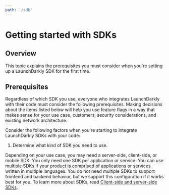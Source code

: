 ```yaml
---
path: '/sdk'
---
```


# Getting started with SDKs

<Metadata timeToRead={props.timeToRead} lastModifiedDateFormatted={props.lastModifiedDateFormatted} />

## Overview

This topic explains the prerequisites you must consider when you're setting up a LaunchDarkly SDK
for the first time.

## Prerequisites

Regardless of which SDK you use, everyone who integrates LaunchDarkly with their code must consider
the following prerequisites. Making decisions about the items listed below will help you use feature
flags in a way that makes sense for your use case, customers, security considerations, and existing
network architecture.

Consider the following factors when you're starting to integrate LaunchDarkly SDKs with your code:

1. Determine what kind of SDK you need to use.

Depending on your use case, you may need a server-side, client-side, or mobile SDK.
You only need one SDK per application or service. You can use multiple SDKs if your product is comprised
of applications or services written in multiple languages. You do not need multiple SDKs to support
frontend and backend behavior, but we support this configuration if it works best for you. To learn more
about SDKs, read [Client-side and server-side SDKs](https://docs.launchdarkly.com/).
